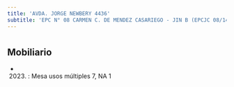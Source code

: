 ```yaml
---
title: 'AVDA. JORGE NEWBERY 4436'
subtitle: 'EPC N° 08 CARMEN C. DE MENDEZ CASARIEGO - JIN B (EPCJC 08/14°)'
---
```


#


## Mobiliario

*  (2023) : Mesa usos múltiples 7, NA 1 



